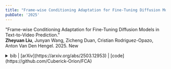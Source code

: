 ```yaml
---
title: "Frame-wise Conditioning Adaptation for Fine-Tuning Diffusion Models in Text-to-Video Prediction."
pubDate: '2025'
---
```


<div class="research_h1">

"Frame-wise Conditioning Adaptation for Fine-Tuning Diffusion Models in Text-to-Video Prediction."<br />
__Zheyuan Liu__, Junyan Wang, Zicheng Duan, Cristian Rodriguez-Opazo, Anton Van Den Hengel.
2025.
<span class="news-badge inline-flex items-center px-2 py-0.5 text-xs font-semibold rounded-md shadow-sm hover:shadow-lg"><span class="text-red-500">New</span></span>

<details>
<summary>
<span class='inline'> bib |  [arXiv](https://arxiv.org/abs/2503.12953) | [code](https://github.com/Cuberick-Orion/FCA) </span> 
</summary>
<p>
  ```bibtex
    @article{liu2025frame,
      title={Frame-wise Conditioning Adaptation for Fine-Tuning Diffusion Models in Text-to-Video Prediction},
      author={Liu, Zheyuan and Wang, Junyan and Duan, Zicheng and Rodriguez-Opazo, Cristian and Hengel, Anton van den},
      journal={arXiv preprint arXiv:2503.12953},
      year={2025}
    }
  ```
</p>
</details>
</div>
